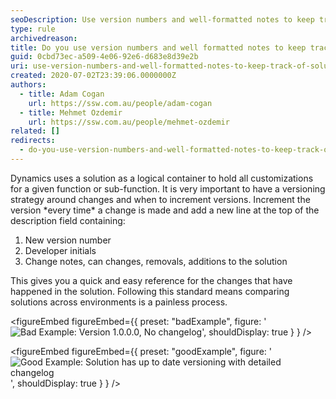 ```yaml
---
seoDescription: Use version numbers and well-formatted notes to keep track of solution changes, ensuring easy reference for customizations and painless environment comparisons.
type: rule
archivedreason:
title: Do you use version numbers and well formatted notes to keep track of solution changes?
guid: 0cbd73ec-a509-4e06-92e6-d683e8d39e2b
uri: use-version-numbers-and-well-formatted-notes-to-keep-track-of-solution-changes
created: 2020-07-02T23:39:06.0000000Z
authors:
  - title: Adam Cogan
    url: https://ssw.com.au/people/adam-cogan
  - title: Mehmet Ozdemir
    url: https://ssw.com.au/people/mehmet-ozdemir
related: []
redirects:
  - do-you-use-version-numbers-and-well-formatted-notes-to-keep-track-of-solution-changes
---
```


Dynamics uses a solution as a logical container to hold all customizations for a given function or sub-function. It is very important to have a versioning strategy around changes and when to increment versions.
Increment the version \*every time\* a change is made and add a new line at the top of the description field containing:

1. New version number
2. Developer initials
3. Change notes, can changes, removals, additions to the solution

This gives you a quick and easy reference for the changes that have happened in the solution. Following this standard means comparing solutions across environments is a painless process.

<figureEmbed figureEmbed={{
  preset: "badExample",
  figure: '![Bad Example: Version 1.0.0.0, No changelog](change-log-bad.png)',
  shouldDisplay: true
} } />


<figureEmbed figureEmbed={{
  preset: "goodExample",
  figure: '![Good Example: Solution has up to date versioning with detailed changelog](change-log-good.png)',
  shouldDisplay: true
} } />
